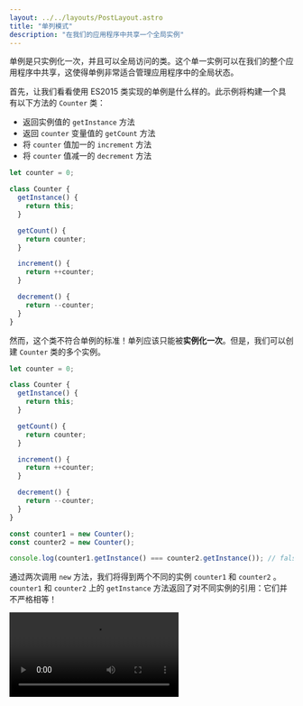 ```yaml
---
layout: ../../layouts/PostLayout.astro
title: "单列模式"
description: "在我们的应用程序中共享一个全局实例"
---
```




单例是只实例化一次，并且可以全局访问的类。这个单一实例可以在我们的整个应用程序中共享，这使得单例非常适合管理应用程序中的全局状态。

首先，让我们看看使用 ES2015 类实现的单例是什么样的。此示例将构建一个具有以下方法的 `Counter` 类：

- 返回实例值的 `getInstance` 方法
- 返回 `counter` 变量值的 `getCount` 方法
- 将 `counter` 值加一的 `increment` 方法
- 将 `counter` 值减一的 `decrement` 方法

```javascript
let counter = 0;

class Counter {
  getInstance() {
    return this;
  }

  getCount() {
    return counter;
  }

  increment() {
    return ++counter;
  }

  decrement() {
    return --counter;
  }
}
```

然而，这个类不符合单例的标准！单列应该只能被**实例化一次**。但是，我们可以创建 `Counter` 类的多个实例。

```javascript
let counter = 0;

class Counter {
  getInstance() {
    return this;
  }

  getCount() {
    return counter;
  }

  increment() {
    return ++counter;
  }

  decrement() {
    return --counter;
  }
}

const counter1 = new Counter();
const counter2 = new Counter();

console.log(counter1.getInstance() === counter2.getInstance()); // false
```

通过两次调用 `new` 方法，我们将得到两个不同的实例 `counter1` 和 `counter2` 。 `counter1` 和 `counter2` 上的 `getInstance` 方法返回了对不同实例的引用：它们并不严格相等！

<Video controls="" autoPlay src="/public/videos/singleton-1.webm" />

让我们确保只能创建 `Counter` 类的**单个**实例。

确保只能创建单个实例的一种方法是创建一个名为 `instance` 的变量。在 `Counter` 的构造函数中，我们可以在创建新实例时将 `instance` 变量设置为对实例的引用。然后我们可以通过检查 `instance` 变量是否已经有值来阻止新的实例化。如果已经有值了，代表实例已经存在。这不应该发生：应该抛出一个错误让用户知道。

```javascript
let instance;
let counter = 0;

class Counter {
  constructor() {
    if (instance) {
      throw new Error("You can only create one instance!");
    }
    instance = this;
  }

  getInstance() {
    return this;
  }

  getCount() {
    return counter;
  }

  increment() {
    return ++counter;
  }

  decrement() {
    return --counter;
  }
}

const counter1 = new Counter();
const counter2 = new Counter();
// Error: You can only create one instance!
```

完美！我们现在无法再创建多个实例了。

让我们从 `counter.js` 文件中导出 `Counter` 实例。但在这之前，我们应该冻结实例。 `Object.freeze` 方法确保其它代码不能修改单例，无法添加或修改冻结实例上的属性，这降低了意外覆盖单例上的值的风险。

```javascript
let instance;
let counter = 0;

class Counter {
  constructor() {
    if (instance) {
      throw new Error("You can only create one instance!");
    }
    instance = this;
  }

  getInstance() {
    return this;
  }

  getCount() {
    return counter;
  }

  increment() {
    return ++counter;
  }

  decrement() {
    return --counter;
  }
}

const singletonCounter = Object.freeze(new Counter());
export default singletonCounter;
```

让我们看一下实现 `Counter` 示例的应用程序。我们有以下文件：

- `counter.js`: 包含 `Counter` 类, 导出 **Counter 实例** 作为默认导出
- `index.js`：加载 `redButton.js` 和 `blueButton.js` 模块
- `redButton.js`：引入 `Counter` ，将 `Counter` 的 `increment` 方法作为事件监听器添加到**红色按钮**上，并且调用 `getCount` 方法打印 `counter` 的当前值
- `blueButton.js`：引入 `Counter`，将 `Counter` 的 `increment` 方法作为事件监听器添加到**蓝色按钮**上，并且调用 `getCount` 方法打印 `counter` 的当前值

<Editor client:idle files={SampleCodes1} />

`blueButton.js` 和 `redButton.js` 都从 `counter.js` 导入了**相同的**实例。此实例在两个文件中都作为 `Counter` 变量导入。

<Video controls="" autoPlay src="/public/videos/singleton-2.webm" />

当我们在 `redButton.js` 或 `blueButton.js` 中调用 `increment` 方法时，两个文件中 Counter 实例的 `counter` 属性值都会更新。我们点击红色或蓝色按钮并不重要：所有被引入的实例共享相同的值。这就是为什么即使我们在不同的文件中调用该方法，计数器也会一直加一。

<hr/>

## 权衡

将实例化限制为仅一个实例可能会节省大量内存空间。我们不必每次都为新实例设置内存，而只需为单个实例设置内存，该实例在整个应用程序中被引用。然而，单例实际上被认为是一种**反模式**，在 JavaScript 中可以（或..应该）避免使用。

在许多编程语言中，例如 Java 或 C++，不可能像在 JavaScript 中那样直接创建对象。在那些面向对象的编程语言中，我们需要创建一个类，类创建一个对象。创建的对象就是类实例的值，就像 上面示例中 `instance` 的值一样。

但是，上面示例中显示的类实现实际上有点矫枉过正。由于我们可以直接在 JavaScript 中创建对象，因此我们可以简单地使用一个常规对象来获得完全相同的结果。让我们介绍一下使用单例的一些缺点！

### 使用普通对象

让我们使用普通对象实现和上面相同的示例。然而这一次，计数器只是一个包含以下内容的对象：

- 一个 `count` 属性
- 一个 `increment` 方法，用来给 `count` 的值加一
- 一个 `decrement` 方法，用来给 `count` 的值减一

<Editor client:idle files={SampleCodes2} />

由于对象是通过引用传递的，`redButton.js` 和 `blueButton.js` 都导入了对同一个 `counter` 对象的引用。在这两个文件中修改 `count` 的值都会修改 `counter` 的值，这在两个文件中都是可见的。
测试

### 测试

测试依赖单例的代码可能会很棘手。由于我们不能每次都创建新的实例，所以所有的测试都依赖于对上一次测试的全局实例的修改。在这种情况下，测试的顺序很重要，一个小的修改可能会导致整个测试套件失败。测试后，我们需要重置整个实例，以重置测试所做的修改。

<Editor testMode client:idle files={SampleCodes3} />

#### 隐藏依赖

当导入另一个模块时，在示例中为 `superCounter.js`，模块导入了实例，虽然可能并不明显。在其他文件中，例如示例中的 `index.js`，我们导入实例并调用了其方法。这样，如果我们不小心修改了实例中的值。这可能会导致意外行为，因为在整个应用程序中，实例是共享的，所以会影响到其它引用实例的地方。

<Editor client:idle files={SampleCodes4} />

#### 全局行为

一个单例实例应该能够在整个应用程序中被引用。全局变量本质上表现出相同的行为：由于全局变量在全局范围内可用，我们可以在整个应用程序中访问这些变量。

拥有全局变量通常被认为是一个糟糕的设计决策。全局范围污染最终可能会意外覆盖全局变量的值，这会导致许多意外行为。

在 ES2015 中，创建全局变量是相当不常见的。新的 let 和 const 关键字通过将用这两个关键字声明的变量保持在块范围内来防止开发人员意外污染全局范围。 JavaScript 中的新模块系统通过能够从模块中导出值并将这些值导入其他文件，从而在不污染全局范围的情况下更容易地创建全局可访问的值。

但是，单例的常见用例是在整个应用程序中具有某种**全局状态**。让代码库的多个部分依赖同一个可变对象可能会导致意外行为。

通常，代码库的某些部分会修改全局状态中的值，而其他部分会使用该数据。这里的执行顺序很重要：我们不想在没有数据可消费时（还）不小心先消费数据！随着应用程序的增长，理解使用全局状态时的数据流会变得非常棘手，而且许多组件相互依赖。

#### React 中的状态管理

在 React 中，我们经常通过 **Redux** 或 **React Context** 等状态管理工具来管理全局状态，而不是使用单例。尽管它们的全局状态行为可能看起来与单例的行为相似，但这些工具提供的是**只读状态**，而不是单例的可变状态。使用 Redux 时，只有纯函数化简器才能在组件通过调度程序发送动作后更新状态。

尽管拥有全局状态的缺点不会通过使用这些工具而神奇地消失，但我们至少可以确保全局状态按照我们预期的方式发生变化，因为组件无法直接更新状态。

<hr/>


## 参考

- [Do React Hooks replace Redux](https://medium.com/javascript-scene/do-react-hooks-replace-redux-210bab340672) - Eric Elliott
- [JavaScript Design Patterns: The Singleton](https://www.sitepoint.com/javascript-design-patterns-singleton/) - Samier Saeed
- [Singleton](https://refactoring.guru/design-patterns/singleton) - Refactoring Guru


